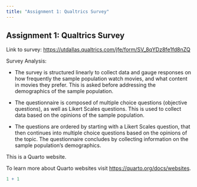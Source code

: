 ```yaml
---
title: "Assignment 1: Qualtrics Survey"
---
```


## Assignment 1: Qualtrics Survey

Link to survey: <https://utdallas.qualtrics.com/jfe/form/SV_8qYDz8fe1fd8nZQ>

Survey Analysis:

-   The survey is structured linearly to collect data and gauge responses on how frequently the sample population watch movies, and what content in movies they prefer. This is asked before addressing the demographics of the sample population.

-   The questionnaire is composed of multiple choice questions (objective questions), as well as Likert Scales questions. This is used to collect data based on the opinions of the sample population.

-   The questions are ordered by starting with a Likert Scales question, that then continues into multiple choice questions based on the opinions of the topic. The questionnaire concludes by collecting information on the sample population's demographics.

This is a Quarto website.

To learn more about Quarto websites visit <https://quarto.org/docs/websites>.

```r
1 + 1
```
